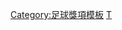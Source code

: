 {{Navbox
|bodyclass=hlist

|name = 2002/03年英超PFA年度最佳陣容
|title = [[2002年至2003年英格蘭超級聯賽|2002/03年度英超]][[PFA年度最佳陣容]]
|titlestyle = background: gold;
|list1 =
* 門將：[[布拉德·弗里德尔|費度]] 
* 後衛：[[斯蒂芬·卡爾|卡爾]] 
* 後衛：[[索尔·坎贝尔|蘇·金寶]] 
* 後衛：[[威廉·加拉斯|加拿斯]] 
* 後衛：[[艾殊利·高爾]] 
* 中場：[[帕特里克·维埃拉|韋拉]] 
* 中場：[[保羅·史高斯|史高斯]] 
* 中場：[[基隆·代尔|戴亞]] 
* 中場：[[罗贝尔·皮雷斯|皮里斯]] 
* 前鋒：[[蒂埃里·亨利|亨利]] 
* 前鋒：[[阿兰·希勒|舒利亞]]}}<noinclude>
[[Category:足球獎項模板]]
[[Category:英格蘭足球超級聯賽模板|T]]

</noinclude>